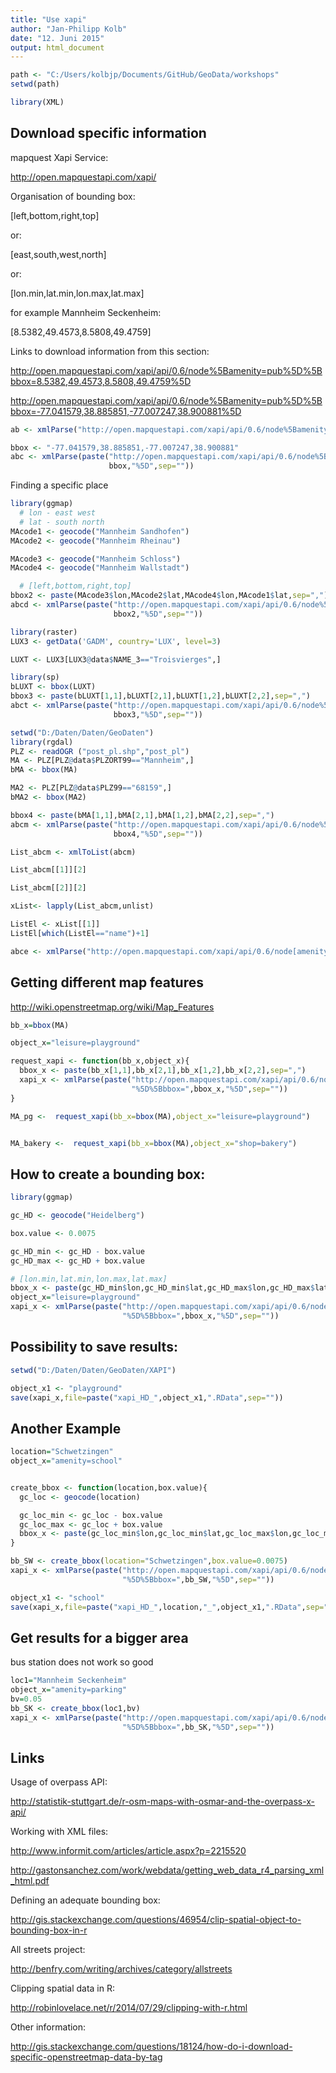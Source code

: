 ```yaml
---
title: "Use xapi"
author: "Jan-Philipp Kolb"
date: "12. Juni 2015"
output: html_document
---
```


```r
path <- "C:/Users/kolbjp/Documents/GitHub/GeoData/workshops"
setwd(path)
```



```r
library(XML)
```


## Download specific information

mapquest Xapi Service:

<http://open.mapquestapi.com/xapi/>


Organisation of bounding box:

[left,bottom,right,top]

or:

[east,south,west,north]

or:

[lon.min,lat.min,lon.max,lat.max]


for example Mannheim Seckenheim:

[8.5382,49.4573,8.5808,49.4759]

Links to download information from this section:

<http://open.mapquestapi.com/xapi/api/0.6/node%5Bamenity=pub%5D%5Bbbox=8.5382,49.4573,8.5808,49.4759%5D>

<http://open.mapquestapi.com/xapi/api/0.6/node%5Bamenity=pub%5D%5Bbbox=-77.041579,38.885851,-77.007247,38.900881%5D>

```r
ab <- xmlParse("http://open.mapquestapi.com/xapi/api/0.6/node%5Bamenity=pub%5D%5Bbbox=-77.041579,38.885851,-77.007247,38.900881%5D")

bbox <- "-77.041579,38.885851,-77.007247,38.900881"
abc <- xmlParse(paste("http://open.mapquestapi.com/xapi/api/0.6/node%5Bamenity=pub%5D%5Bbbox=",
                      bbox,"%5D",sep=""))
```

Finding a specific place

```r
library(ggmap)
  # lon - east west
  # lat - south north
MAcode1 <- geocode("Mannheim Sandhofen")
MAcode2 <- geocode("Mannheim Rheinau")

MAcode3 <- geocode("Mannheim Schloss")
MAcode4 <- geocode("Mannheim Wallstadt")

  # [left,bottom,right,top]
bbox2 <- paste(MAcode3$lon,MAcode2$lat,MAcode4$lon,MAcode1$lat,sep=",")
abcd <- xmlParse(paste("http://open.mapquestapi.com/xapi/api/0.6/node%5Bamenity=pub%5D%5Bbbox=",
                       bbox2,"%5D",sep=""))
```



```r
library(raster)
LUX3 <- getData('GADM', country='LUX', level=3)

LUXT <- LUX3[LUX3@data$NAME_3=="Troisvierges",]
```

```r
library(sp)
bLUXT <- bbox(LUXT)
bbox3 <- paste(bLUXT[1,1],bLUXT[2,1],bLUXT[1,2],bLUXT[2,2],sep=",")
abct <- xmlParse(paste("http://open.mapquestapi.com/xapi/api/0.6/node%5Bamenity=pub%5D%5Bbbox=",
                       bbox3,"%5D",sep=""))
```


```r
setwd("D:/Daten/Daten/GeoDaten")
library(rgdal)
PLZ <- readOGR ("post_pl.shp","post_pl")
MA <- PLZ[PLZ@data$PLZORT99=="Mannheim",]
bMA <- bbox(MA)

MA2 <- PLZ[PLZ@data$PLZ99=="68159",]
bMA2 <- bbox(MA2)

bbox4 <- paste(bMA[1,1],bMA[2,1],bMA[1,2],bMA[2,2],sep=",")
abcm <- xmlParse(paste("http://open.mapquestapi.com/xapi/api/0.6/node%5Bamenity=pub%5D%5Bbbox=",
                       bbox4,"%5D",sep=""))
```


```r
List_abcm <- xmlToList(abcm)

List_abcm[[1]][2]

List_abcm[[2]][2]
```


```r
xList<- lapply(List_abcm,unlist)

ListEl <- xList[[1]]
ListEl[which(ListEl=="name")+1]
```



```r
abce <- xmlParse("http://open.mapquestapi.com/xapi/api/0.6/node[amenity=pub][bbox=8.41420088819042,49.467729452325514,8.551529989747436,49.517905125443455]")
```

## Getting different map features

<http://wiki.openstreetmap.org/wiki/Map_Features>
```r

bb_x=bbox(MA)

object_x="leisure=playground"

request_xapi <- function(bb_x,object_x){
  bbox_x <- paste(bb_x[1,1],bb_x[2,1],bb_x[1,2],bb_x[2,2],sep=",")
  xapi_x <- xmlParse(paste("http://open.mapquestapi.com/xapi/api/0.6/node%5B",object_x,
                           "%5D%5Bbbox=",bbox_x,"%5D",sep=""))
}

MA_pg <-  request_xapi(bb_x=bbox(MA),object_x="leisure=playground")


MA_bakery <-  request_xapi(bb_x=bbox(MA),object_x="shop=bakery")
```

## How to create a bounding box:

```r
library(ggmap)

gc_HD <- geocode("Heidelberg")

box.value <- 0.0075

gc_HD_min <- gc_HD - box.value
gc_HD_max <- gc_HD + box.value

# [lon.min,lat.min,lon.max,lat.max]
bbox_x <- paste(gc_HD_min$lon,gc_HD_min$lat,gc_HD_max$lon,gc_HD_max$lat,sep=",")
object_x="leisure=playground"
xapi_x <- xmlParse(paste("http://open.mapquestapi.com/xapi/api/0.6/node%5B",object_x,
                         "%5D%5Bbbox=",bbox_x,"%5D",sep=""))
```

## Possibility to save results:

```r
setwd("D:/Daten/Daten/GeoDaten/XAPI")
```

```r
object_x1 <- "playground"
save(xapi_x,file=paste("xapi_HD_",object_x1,".RData",sep=""))
```

## Another Example

```r
location="Schwetzingen"
object_x="amenity=school"


create_bbox <- function(location,box.value){
  gc_loc <- geocode(location)

  gc_loc_min <- gc_loc - box.value
  gc_loc_max <- gc_loc + box.value
  bbox_x <- paste(gc_loc_min$lon,gc_loc_min$lat,gc_loc_max$lon,gc_loc_max$lat,sep=",")
}

bb_SW <- create_bbox(location="Schwetzingen",box.value=0.0075)
xapi_x <- xmlParse(paste("http://open.mapquestapi.com/xapi/api/0.6/node%5B",object_x,
                         "%5D%5Bbbox=",bb_SW,"%5D",sep=""))
```


```r
object_x1 <- "school"
save(xapi_x,file=paste("xapi_HD_",location,"_",object_x1,".RData",sep=""))
```


## Get results for a bigger area

bus station does not work so good

```r
loc1="Mannheim Seckenheim"
object_x="amenity=parking"
bv=0.05
bb_SK <- create_bbox(loc1,bv)
xapi_x <- xmlParse(paste("http://open.mapquestapi.com/xapi/api/0.6/node%5B",object_x,
                         "%5D%5Bbbox=",bb_SK,"%5D",sep=""))
```




## Links

Usage of overpass API:

<http://statistik-stuttgart.de/r-osm-maps-with-osmar-and-the-overpass-x-api/>


Working with XML files:

<http://www.informit.com/articles/article.aspx?p=2215520>

<http://gastonsanchez.com/work/webdata/getting_web_data_r4_parsing_xml_html.pdf>

Defining an adequate bounding box:

<http://gis.stackexchange.com/questions/46954/clip-spatial-object-to-bounding-box-in-r>


All streets project:

<http://benfry.com/writing/archives/category/allstreets>



Clipping spatial data in R:

<http://robinlovelace.net/r/2014/07/29/clipping-with-r.html>

Other information:

<http://gis.stackexchange.com/questions/18124/how-do-i-download-specific-openstreetmap-data-by-tag>

